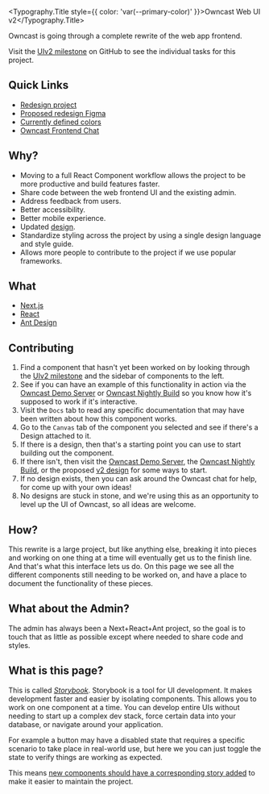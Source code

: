 
<Meta title="Owncast/Readme" />

<Typography.Title style={{ color: 'var(--primary-color)' }}>Owncast Web UI v2</Typography.Title>

Owncast is going through a complete rewrite of the web app frontend.

Visit the [UIv2 milestone](https://github.com/owncast/owncast/milestone/18) on GitHub to see the individual tasks for this project.

## Quick Links

- [Redesign project](https://github.com/owncast/owncast/milestone/18)
- [Proposed redesign Figma](https://www.figma.com/file/B6ICOn1J3dyYeoZM5kPM2A/Owncast---Review?node-id=643%3A17)
- [Currently defined colors](/story/owncast-style-guide-colors--page)
- [Owncast Frontend Chat](https://owncast.rocket.chat/group/frontend-dev)

## Why?

- Moving to a full React Component workflow allows the project to be more productive and build features faster.
- Share code between the web frontend UI and the existing admin.
- Address feedback from users.
- Better accessibility.
- Better mobile experience.
- Updated [design](https://www.figma.com/proto/B6ICOn1J3dyYeoZM5kPM2A/Owncast---Review?node-id=643%3A646&scaling=min-zoom&page-id=643%3A17&starting-point-node-id=643%3A44).
- Standardize styling across the project by using a single design language and style guide.
- Allows more people to contribute to the project if we use popular frameworks.

## What

- [Next.js](https://nextjs.org/)
- [React](https://reactjs.org/)
- [Ant Design](https://ant.design/)

## Contributing

1. Find a component that hasn't yet been worked on by looking through the [UIv2 milestone](https://github.com/owncast/owncast/milestone/18)
   and the sidebar of components to the left.
1. See if you can have an example of this functionality in action via the [Owncast Demo Server](https://watch.owncast.online) or [Owncast Nightly Build](https://nightly.owncast.online) so you know how it's supposed to work if it's interactive.
1. Visit the `Docs` tab to read any specific documentation that may have been written about how this component works.
1. Go to the `Canvas` tab of the component you selected and see if there's a Design attached to it.
1. If there is a design, then that's a starting point you can use to start building out the component.
1. If there isn't, then visit the [Owncast Demo Server](https://watch.owncast.online), the [Owncast Nightly Build](https://nightly.owncast.online), or the proposed [v2 design](https://www.figma.com/proto/B6ICOn1J3dyYeoZM5kPM2A/Owncast---Review?node-id=643%3A646&scaling=min-zoom&page-id=643%3A17&starting-point-node-id=643%3A44) for some ways to start.
1. If no design exists, then you can ask around the Owncast chat for help, for come up with your own ideas!
1. No designs are stuck in stone, and we're using this as an opportunity to level up the UI of Owncast, so all ideas are welcome.

## How?

This rewrite is a large project, but like anything else, breaking it into pieces and working on one thing at a time will eventually get us to the finish line.
And that's what this interface lets us do. On this page we see all the different components still needing to be worked on, and have a place to document the functionality of these pieces.

## What about the Admin?

The admin has always been a Next+React+Ant project, so the goal is to touch that as little as possible except where needed to share code and styles.

## What is this page?

This is called [_Storybook_](https://storybook.js.org/docs/react/get-started/introduction).
Storybook is a tool for UI development. It makes development faster and easier by isolating components.
This allows you to work on one component at a time. You can develop entire UIs without needing to start
up a complex dev stack, force certain data into your database, or navigate around your application.

For example a button may have a disabled state that requires a specific scenario to take place in real-world use,
but here we you can just toggle the state to verify things are working as expected.

This means [new components should have a corresponding story added](https://storybook.js.org/docs/react/get-started/whats-a-story) to make it easier to maintain the project.
